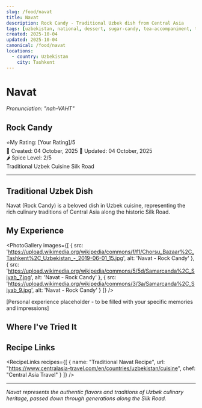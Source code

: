 ```yaml
---
slug: /food/navat
title: Navat
description: Rock Candy - Traditional Uzbek dish from Central Asia
tags: [uzbekistan, national, dessert, sugar-candy, tea-accompaniment, traditional]
created: 2025-10-04
updated: 2025-10-04
canonical: /food/navat
locations:
  - country: Uzbekistan
    city: Tashkent
---
```



# Navat
*Pronunciation: "nah-VAHT"*

## Rock Candy

<div className="food-rating">
  <span className="star">⭐</span>My Rating: [Your Rating]/5
</div>

<div className="food-metadata">
  <span className="food-date">📅 Created: 04 October, 2025</span>
  <span className="food-date">🔄 Updated: 04 October, 2025</span>
</div>

<div className="spice-level">
  🌶️ Spice Level: 2/5
</div>

<div className="food-tags">
  <span className="food-tag">Traditional</span>
  <span className="food-tag">Uzbek Cuisine</span>
  <span className="food-tag">Silk Road</span>
</div>

---

## Traditional Uzbek Dish

Navat (Rock Candy) is a beloved dish in Uzbek cuisine, representing the rich culinary traditions of Central Asia along the historic Silk Road.

## My Experience

<PhotoGallery
  images={[
    { src: 'https://upload.wikimedia.org/wikipedia/commons/f/f1/Chorsu_Bazaar%2C_Tashkent%2C_Uzbekistan_-_2019-06-01_15.jpg', alt: 'Navat - Rock Candy' },
    { src: 'https://upload.wikimedia.org/wikipedia/commons/5/5d/Samarcanda%2C_Siyab_7.jpg', alt: 'Navat - Rock Candy' },
    { src: 'https://upload.wikimedia.org/wikipedia/commons/3/3a/Samarcanda%2C_Siyab_9.jpg', alt: 'Navat - Rock Candy' }
  ]}
/>

[Personal experience placeholder - to be filled with your specific memories and impressions]

## Where I've Tried It

<MapEmbed location="Tashkent, Uzbekistan" description="Traditional preparation across Uzbekistan" />

## Recipe Links

<RecipeLinks
  recipes={[
    {
      name: "Traditional Navat Recipe",
      url: "https://www.centralasia-travel.com/en/countries/uzbekistan/cuisine",
      chef: "Central Asia Travel"
    }
  ]}
/>

---

*Navat represents the authentic flavors and traditions of Uzbek culinary heritage, passed down through generations along the Silk Road.*
